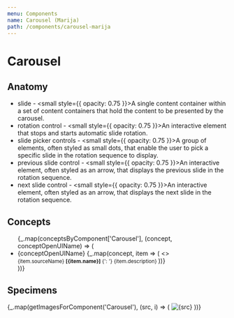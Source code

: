 ```yaml
---
menu: Components
name: Carousel (Marija)
path: /components/carousel-marija
---
```



# Carousel

<ComponentCoverage component="Carousel" />

## Anatomy

- slide - <small style={{ opacity: 0.75 }}>A single content container within a set of content containers that hold the content to be presented by the carousel.</small>
- rotation control - <small style={{ opacity: 0.75 }}>An interactive element that stops and starts automatic slide rotation.</small>
- slide picker controls - <small style={{ opacity: 0.75 }}>A group of elements, often styled as small dots, that enable the user to pick a specific slide in the rotation sequence to display.</small>
- previous slide control - <small style={{ opacity: 0.75 }}>An interactive element, often styled as an arrow, that displays the previous slide in the rotation sequence.</small>
- next slide control - <small style={{ opacity: 0.75 }}>An interactive element, often styled as an arrow, that displays the next slide in the rotation sequence.</small>

<CarouselAnatomy />

## Concepts

<ul>
  {_.map(conceptsByComponent['Carousel'], (concept, conceptOpenUIName) => (
    <li key={conceptOpenUIName}>
      {conceptOpenUIName} <ConceptCoverage component="Carousel" concept={conceptOpenUIName} />
      {_.map(concept, item => (
        <>
          <br />
          <small>
            {item.sourceName}
            <b>[{item.name}]</b>
          </small>
          <small style={{ opacity: 0.75 }}>
            {': '}
            {item.description}
          </small>
        </>
      ))}
    </li>
  ))}
</ul>

## Specimens

<div>
  {_.map(getImagesForComponent('Carousel'), (src, i) => (
    <Image key={i} src={src} title={src} />
  ))}
</div>
